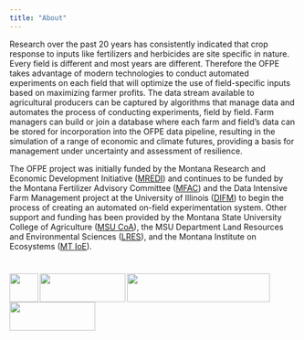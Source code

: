 ```yaml
---
title: "About"
---
```


Research over the past 20 years has consistently indicated that crop response to inputs like fertilizers and herbicides are site specific in nature. Every field is different and most years are different. Therefore the OFPE takes advantage of modern technologies to conduct automated experiments on  each field that will optimize the use of field-specific inputs based on maximizing farmer profits. The data stream available to agricultural producers can be captured by algorithms that manage data and automates the process of conducting experiments, field by field. Farm managers can build or join a database where each farm and field's data can be stored for incorporation into the OFPE data pipeline, resulting in the simulation of a range of economic and climate futures, providing a basis for management under uncertainty and assessment of resilience.

The OFPE project was initially funded by the Montana Research and Economic Development Initiative ([MREDI](https://mus.edu/research/research_initiative.html)) and continues to be funded by the Montana Fertilizer Advisory Committee ([MFAC](https://agriculture.montana.edu/mfac/index.html)) and the Data Intensive Farm Management project at the University of Illinois ([DIFM](https://publish.illinois.edu/data-intensive-farm-managment/)) to begin the process of creating an automated on-field experimentation system. Other support and funding has been provided by the Montana State University College of Agriculture ([MSU CoA](https://agriculture.montana.edu)), the MSU Department Land Resources and Environmental Sciences ([LRES](https://landresources.montana.edu)), and the Montana Institute on Ecosystems ([MT IoE](https://montanaioe.org)).

# <img src="images/msu_coa_logo.png" align="left" width="50" height = "50" /> <img src="images/MTIOE_logo.png" align="left" width="150" height = "50" /> <img src="images/MREDI_logo.png" align="left" width="250" height = "50" />  <img src="images/DIFM_logo.png" align="left" width="150" height = "50" />  

